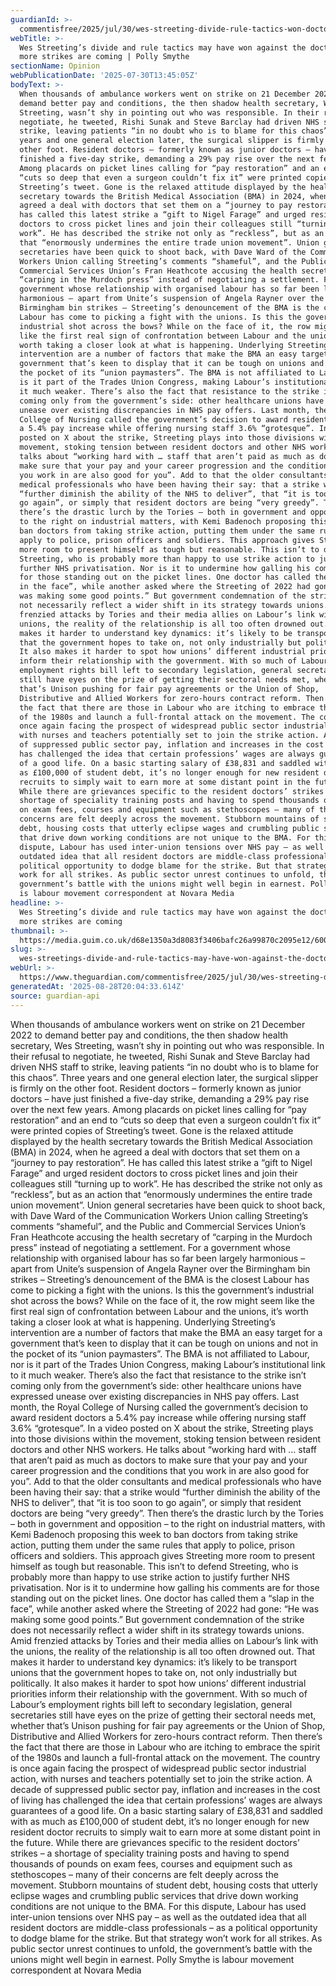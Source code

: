 ```yaml
---
guardianId: >-
  commentisfree/2025/jul/30/wes-streeting-divide-rule-tactics-won-doctors-more-strikes
webTitle: >-
  Wes Streeting’s divide and rule tactics may have won against the doctors – but
  more strikes are coming | Polly Smythe
sectionName: Opinion
webPublicationDate: '2025-07-30T13:45:05Z'
bodyText: >-
  When thousands of ambulance workers went on strike on 21 December 2022 to
  demand better pay and conditions, the then shadow health secretary, Wes
  Streeting, wasn’t shy in pointing out who was responsible. In their refusal to
  negotiate, he tweeted, Rishi Sunak and Steve Barclay had driven NHS staff to
  strike, leaving patients “in no doubt who is to blame for this chaos”. Three
  years and one general election later, the surgical slipper is firmly on the
  other foot. Resident doctors – formerly known as junior doctors – have just
  finished a five-day strike, demanding a 29% pay rise over the next few years.
  Among placards on picket lines calling for “pay restoration” and an end to
  “cuts so deep that even a surgeon couldn’t fix it” were printed copies of
  Streeting’s tweet. Gone is the relaxed attitude displayed by the health
  secretary towards the British Medical Association (BMA) in 2024, when he
  agreed a deal with doctors that set them on a “journey to pay restoration”. He
  has called this latest strike a “gift to Nigel Farage” and urged resident
  doctors to cross picket lines and join their colleagues still “turning up to
  work”. He has described the strike not only as “reckless”, but as an action
  that “enormously undermines the entire trade union movement”. Union general
  secretaries have been quick to shoot back, with Dave Ward of the Communication
  Workers Union calling Streeting’s comments “shameful”, and the Public and
  Commercial Services Union’s Fran Heathcote accusing the health secretary of
  “carping in the Murdoch press” instead of negotiating a settlement. For a
  government whose relationship with organised labour has so far been largely
  harmonious – apart from Unite’s suspension of Angela Rayner over the
  Birmingham bin strikes – Streeting’s denouncement of the BMA is the closest
  Labour has come to picking a fight with the unions. Is this the government’s
  industrial shot across the bows? While on the face of it, the row might seem
  like the first real sign of confrontation between Labour and the unions, it’s
  worth taking a closer look at what is happening. Underlying Streeting’s
  intervention are a number of factors that make the BMA an easy target for a
  government that’s keen to display that it can be tough on unions and not in
  the pocket of its “union paymasters”. The BMA is not affiliated to Labour, nor
  is it part of the Trades Union Congress, making Labour’s institutional link to
  it much weaker. There’s also the fact that resistance to the strike isn’t
  coming only from the government’s side: other healthcare unions have expressed
  unease over existing discrepancies in NHS pay offers. Last month, the Royal
  College of Nursing called the government’s decision to award resident doctors
  a 5.4% pay increase while offering nursing staff 3.6% “grotesque”. In a video
  posted on X about the strike, Streeting plays into those divisions within the
  movement, stoking tension between resident doctors and other NHS workers. He
  talks about “working hard with … staff that aren’t paid as much as doctors to
  make sure that your pay and your career progression and the conditions that
  you work in are also good for you”. Add to that the older consultants and
  medical professionals who have been having their say: that a strike would
  “further diminish the ability of the NHS to deliver”, that “it is too soon to
  go again”, or simply that resident doctors are being “very greedy”. Then
  there’s the drastic lurch by the Tories – both in government and opposition –
  to the right on industrial matters, with Kemi Badenoch proposing this week to
  ban doctors from taking strike action, putting them under the same rules that
  apply to police, prison officers and soldiers. This approach gives Streeting
  more room to present himself as tough but reasonable. This isn’t to defend
  Streeting, who is probably more than happy to use strike action to justify
  further NHS privatisation. Nor is it to undermine how galling his comments are
  for those standing out on the picket lines. One doctor has called them a “slap
  in the face”, while another asked where the Streeting of 2022 had gone: “He
  was making some good points.” But government condemnation of the strike does
  not necessarily reflect a wider shift in its strategy towards unions. Amid
  frenzied attacks by Tories and their media allies on Labour’s link with the
  unions, the reality of the relationship is all too often drowned out. That
  makes it harder to understand key dynamics: it’s likely to be transport unions
  that the government hopes to take on, not only industrially but politically.
  It also makes it harder to spot how unions’ different industrial priorities
  inform their relationship with the government. With so much of Labour’s
  employment rights bill left to secondary legislation, general secretaries
  still have eyes on the prize of getting their sectoral needs met, whether
  that’s Unison pushing for fair pay agreements or the Union of Shop,
  Distributive and Allied Workers for zero-hours contract reform. Then there’s
  the fact that there are those in Labour who are itching to embrace the spirit
  of the 1980s and launch a full-frontal attack on the movement. The country is
  once again facing the prospect of widespread public sector industrial action,
  with nurses and teachers potentially set to join the strike action. A decade
  of suppressed public sector pay, inflation and increases in the cost of living
  has challenged the idea that certain professions’ wages are always guarantees
  of a good life. On a basic starting salary of £38,831 and saddled with as much
  as £100,000 of student debt, it’s no longer enough for new resident doctor
  recruits to simply wait to earn more at some distant point in the future.
  While there are grievances specific to the resident doctors’ strikes – a
  shortage of speciality training posts and having to spend thousands of pounds
  on exam fees, courses and equipment such as stethoscopes – many of their
  concerns are felt deeply across the movement. Stubborn mountains of student
  debt, housing costs that utterly eclipse wages and crumbling public services
  that drive down working conditions are not unique to the BMA. For this
  dispute, Labour has used inter-union tensions over NHS pay – as well as the
  outdated idea that all resident doctors are middle-class professionals – as a
  political opportunity to dodge blame for the strike. But that strategy won’t
  work for all strikes. As public sector unrest continues to unfold, the
  government’s battle with the unions might well begin in earnest. Polly Smythe
  is labour movement correspondent at Novara Media
headline: >-
  Wes Streeting’s divide and rule tactics may have won against the doctors – but
  more strikes are coming
thumbnail: >-
  https://media.guim.co.uk/d68e1350a3d8083f3406bafc26a99870c2095e12/600_0_4320_3456/500.jpg
slug: >-
  wes-streetings-divide-and-rule-tactics-may-have-won-against-the-doctors-but-more-strikes-are-coming-or-polly-smythe
webUrl: >-
  https://www.theguardian.com/commentisfree/2025/jul/30/wes-streeting-divide-rule-tactics-won-doctors-more-strikes
generatedAt: '2025-08-28T20:04:33.614Z'
source: guardian-api
---
```

When thousands of ambulance workers went on strike on 21 December 2022 to demand better pay and conditions, the then shadow health secretary, Wes Streeting, wasn’t shy in pointing out who was responsible. In their refusal to negotiate, he tweeted, Rishi Sunak and Steve Barclay had driven NHS staff to strike, leaving patients “in no doubt who is to blame for this chaos”. Three years and one general election later, the surgical slipper is firmly on the other foot. Resident doctors – formerly known as junior doctors – have just finished a five-day strike, demanding a 29% pay rise over the next few years. Among placards on picket lines calling for “pay restoration” and an end to “cuts so deep that even a surgeon couldn’t fix it” were printed copies of Streeting’s tweet. Gone is the relaxed attitude displayed by the health secretary towards the British Medical Association (BMA) in 2024, when he agreed a deal with doctors that set them on a “journey to pay restoration”. He has called this latest strike a “gift to Nigel Farage” and urged resident doctors to cross picket lines and join their colleagues still “turning up to work”. He has described the strike not only as “reckless”, but as an action that “enormously undermines the entire trade union movement”. Union general secretaries have been quick to shoot back, with Dave Ward of the Communication Workers Union calling Streeting’s comments “shameful”, and the Public and Commercial Services Union’s Fran Heathcote accusing the health secretary of “carping in the Murdoch press” instead of negotiating a settlement. For a government whose relationship with organised labour has so far been largely harmonious – apart from Unite’s suspension of Angela Rayner over the Birmingham bin strikes – Streeting’s denouncement of the BMA is the closest Labour has come to picking a fight with the unions. Is this the government’s industrial shot across the bows? While on the face of it, the row might seem like the first real sign of confrontation between Labour and the unions, it’s worth taking a closer look at what is happening. Underlying Streeting’s intervention are a number of factors that make the BMA an easy target for a government that’s keen to display that it can be tough on unions and not in the pocket of its “union paymasters”. The BMA is not affiliated to Labour, nor is it part of the Trades Union Congress, making Labour’s institutional link to it much weaker. There’s also the fact that resistance to the strike isn’t coming only from the government’s side: other healthcare unions have expressed unease over existing discrepancies in NHS pay offers. Last month, the Royal College of Nursing called the government’s decision to award resident doctors a 5.4% pay increase while offering nursing staff 3.6% “grotesque”. In a video posted on X about the strike, Streeting plays into those divisions within the movement, stoking tension between resident doctors and other NHS workers. He talks about “working hard with … staff that aren’t paid as much as doctors to make sure that your pay and your career progression and the conditions that you work in are also good for you”. Add to that the older consultants and medical professionals who have been having their say: that a strike would “further diminish the ability of the NHS to deliver”, that “it is too soon to go again”, or simply that resident doctors are being “very greedy”. Then there’s the drastic lurch by the Tories – both in government and opposition – to the right on industrial matters, with Kemi Badenoch proposing this week to ban doctors from taking strike action, putting them under the same rules that apply to police, prison officers and soldiers. This approach gives Streeting more room to present himself as tough but reasonable. This isn’t to defend Streeting, who is probably more than happy to use strike action to justify further NHS privatisation. Nor is it to undermine how galling his comments are for those standing out on the picket lines. One doctor has called them a “slap in the face”, while another asked where the Streeting of 2022 had gone: “He was making some good points.” But government condemnation of the strike does not necessarily reflect a wider shift in its strategy towards unions. Amid frenzied attacks by Tories and their media allies on Labour’s link with the unions, the reality of the relationship is all too often drowned out. That makes it harder to understand key dynamics: it’s likely to be transport unions that the government hopes to take on, not only industrially but politically. It also makes it harder to spot how unions’ different industrial priorities inform their relationship with the government. With so much of Labour’s employment rights bill left to secondary legislation, general secretaries still have eyes on the prize of getting their sectoral needs met, whether that’s Unison pushing for fair pay agreements or the Union of Shop, Distributive and Allied Workers for zero-hours contract reform. Then there’s the fact that there are those in Labour who are itching to embrace the spirit of the 1980s and launch a full-frontal attack on the movement. The country is once again facing the prospect of widespread public sector industrial action, with nurses and teachers potentially set to join the strike action. A decade of suppressed public sector pay, inflation and increases in the cost of living has challenged the idea that certain professions’ wages are always guarantees of a good life. On a basic starting salary of £38,831 and saddled with as much as £100,000 of student debt, it’s no longer enough for new resident doctor recruits to simply wait to earn more at some distant point in the future. While there are grievances specific to the resident doctors’ strikes – a shortage of speciality training posts and having to spend thousands of pounds on exam fees, courses and equipment such as stethoscopes – many of their concerns are felt deeply across the movement. Stubborn mountains of student debt, housing costs that utterly eclipse wages and crumbling public services that drive down working conditions are not unique to the BMA. For this dispute, Labour has used inter-union tensions over NHS pay – as well as the outdated idea that all resident doctors are middle-class professionals – as a political opportunity to dodge blame for the strike. But that strategy won’t work for all strikes. As public sector unrest continues to unfold, the government’s battle with the unions might well begin in earnest. Polly Smythe is labour movement correspondent at Novara Media
